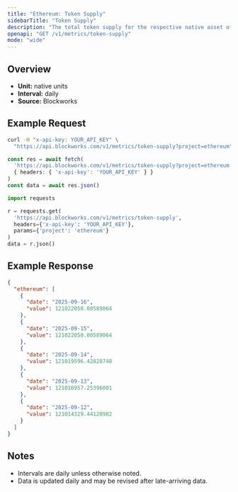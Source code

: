```yaml
---
title: "Ethereum: Token Supply"
sidebarTitle: "Token Supply"
description: "The total token supply for the respective native asset of that chain. Inclusive of all locked tokens."
openapi: "GET /v1/metrics/token-supply"
mode: "wide"
---
```


## Overview

- **Unit:** native units
- **Interval:** daily
- **Source:** Blockworks

## Example Request

<CodeGroup>

```bash cURL
curl -H "x-api-key: YOUR_API_KEY" \
  "https://api.blockworks.com/v1/metrics/token-supply?project=ethereum"
```

```typescript TypeScript
const res = await fetch(
  'https://api.blockworks.com/v1/metrics/token-supply?project=ethereum',
  { headers: { 'x-api-key': 'YOUR_API_KEY' } }
)
const data = await res.json()
```

```python Python
import requests

r = requests.get(
  'https://api.blockworks.com/v1/metrics/token-supply',
  headers={'x-api-key': 'YOUR_API_KEY'},
  params={'project': 'ethereum'}
)
data = r.json()
```

</CodeGroup>

## Example Response

```json
{
  "ethereum": [
    {
      "date": "2025-09-16",
      "value": 121022050.00589064
    },
    {
      "date": "2025-09-15",
      "value": 121022050.00589064
    },
    {
      "date": "2025-09-14",
      "value": 121019596.42828748
    },
    {
      "date": "2025-09-13",
      "value": 121016957.25396001
    },
    {
      "date": "2025-09-12",
      "value": 121014329.44120982
    }
  ]
}
```

## Notes
- Intervals are daily unless otherwise noted.
- Data is updated daily and may be revised after late-arriving data.